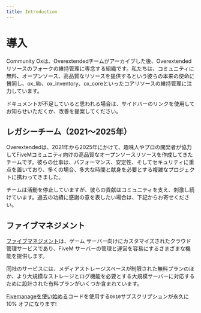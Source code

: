 ```yaml
---
title: Introduction
---
```


# 導入

Community Oxは、Overextendedチームがアーカイブした後、Overextendedリソースのフォークの維持管理に専念する組織です。私たちは、コミュニティに無料、オープンソース、高品質なリソースを提供するという彼らの本来の使命に賛同し、ox_lib、ox_inventory、ox_coreといったコアリソースの維持管理に注力しています。

ドキュメントが不足していると思われる場合は、サイドバーのリンクを使用してお知らせいただくか、改善を提案してください。

## レガシーチーム（2021～2025年）

Overextendedは、2021年から2025年にかけて、趣味人やプロの開発者が協力してFiveMコミュニティ向けの高品質なオープンソースリソースを作成してきたチームです。彼らの仕事は、パフォーマンス、安定性、そしてセキュリティに重点を置いており、多くの場合、多大な時間と献身を必要とする複雑なプロジェクトに携わってきました。

チームは活動を停止していますが、彼らの貢献はコミュニティを支え、刺激し続けています。過去の功績に感謝の意を表したい場合は、下記からお寄せください。

## ファイブマネジメント

[ファイブマネジメント](https://fivemanage.com/?ref=overextended)は、ゲーム サーバー向けにカスタマイズされたクラウド管理サービスであり、FiveM サーバーの管理と運営を容易にするさまざまな機能を提供します。

同社のサービスには、メディアストレージスペースが制限された無料プランのほか、より大規模なストレージとログ機能を必要とする大規模サーバーに対応するために設計された有料プランがいくつか含まれています。

[Fivemanageを使い始める](https://fivemanage.com/?ref=overextended)コードを使用する`OX10`サブスクリプションが永久に 10% オフになります!
